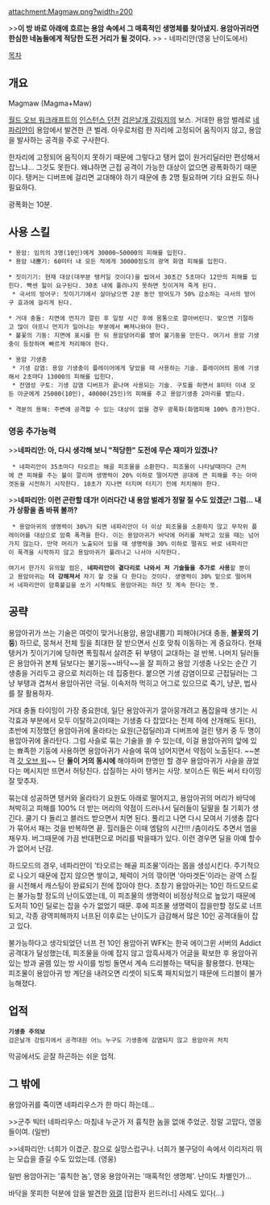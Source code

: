 attachment:Magmaw.png?width=200

>>'''이 방 바로 아래에 흐르는 용암 속에서 그 매혹적인 생명체를 찾아냈지. 용암아귀라면 한심한 네놈들에게 적당한 도전 거리가 될 것이다.'''
>>  - 네파리안(영웅 난이도에서)

[[목차]]
== 개요 ==
Magmaw (Magma+Maw)

[[월드 오브 워크래프트]]의 [[인스턴스 던전]] [[검은날개 강림지]]의 보스. 거대한 용암 벌레로 [[네파리안]]이 용암에서 발견한 큰 벌레. 아우로처럼 한 자리에 고정되어 움직이지 않고, 용암을 발사하는 공격을 주로 구사한다.

한자리에 고정되어 움직이지 못하기 때문에 그렇다고 탱커 없이 원거리딜러만 편성해서 잡느냐... 그것도 못한다. 왜냐하면 근접 공격이 가능한 대상이 없으면 광폭화하기 때문이다. 탱커는 디버프에 걸리면 교대해야 하기 때문에 총 2명 필요하며 기타 요원도 하나 필요하다.

광폭화는 10분.


== 사용 스킬 ==
 * 용암: 임의의 3명(10인)에게 30000~50000의 피해를 입힌다.
 * 용암 내뿜기: 60미터 내 모든 적에게 30000정도의 광역 화염 피해를 입힌다.

 * 짓이기기: 현재 대상(대부분 탱커일 것이다)을 씹어서 30초간 5초마다 12만의 피해를 입힌다. 빡센 힐이 요구된다. 30초 내에 풀려나지 못하면 짓이겨져 죽게 된다.
  * 극서의 방어구: 짓이기기에서 살아남으면 2분 동안 방어도가 50% 감소하는 극서의 방어구 효과에 걸리게 된다.

 * 거대 충돌: 지면에 먼지가 깔린 후 일정 시간 후에 몸통으로 깔아버린다. 맞으면 기절하고 많이 아프니 먼지가 일어나는 부분에서 빠져나와야 한다.
 * 불꽃의 기둥: 지면에 표시를 한 뒤 용암덩어리를 뱉어 불기둥을 만든다. 여기서 용암 기생충이 등장하며 빠르게 처리해야 한다.

 * 용암 기생충
  * 기생 감염: 용암 기생충이 플레이어에게 닿았을 때 사용하는 기술. 플레이어의 몸에 기생해서 2초마다 13000의 피해를 입힌다.
  * 전염성 구토: 기생 감염 디버프가 끝나며 사용되는 기술. 구토를 하면서 8미터 이내 모든 아군에게 25000(10인), 40000(25인)의 피해를 주고 용암기생충 2마리를 뱉는다.

 * 격분의 용해: 주변에 공격할 수 있는 대상이 없을 경우 광폭화(화염피해 100% 증가)한다.
=== 영웅 추가능력 ===
>>'''네파리안: 아, 다시 생각해 보니 "적당한" 도전에 무슨 재미가 있겠나?'''
  * 네파리안이 35초마다 타오르는 해골 피조물을 소환한다. 피조물이 나타날때마다 근처에 큰 피해를 주는 불이 깔리며 생명력이 20% 이하로 떨어지면 공대에 큰 피해를 주는 아마겟돈을 시전하기 시작한다. 10초가 지나면 터지며 터지기 전에 처치해야 한다.

>>'''네파리안: 이런 곤란할 데가! 이러다간 내 용암 벌레가 정말 질 수도 있겠군! 그럼... 내가 상황을 좀 바꿔 볼까?'''
  * 용암아귀의 생명력이 30%가 되면 네파리안이 더 이상 피조물을 소환하지 않고 무작위 플레이어를 대상으로 암흑 폭격을 한다. 이는 용암아귀가 바닥에 머리를 쳐박고 있을 때는 넘어가지 않는다. 만약 머리가 노출되어 있을 때 생명력을 30% 이하로 떨궈도 바로 네파리안이 폭격을 시작하지 않고 용암아귀가 풀려나고 나서야 시작한다.

 여기서 한가지 유의할 점은, '''네파리안이 곁다리로 나와서 저 기술들을 추가로 사용'''할 뿐이고 용암아귀는 '''더 강해져서''' 자기 할 것을 다 한다는 것이다. 생명력이 30% 밑으로 떨어져서 네파리안이 암흑불길을 쏘기 시작해도 용암아귀는 하던 짓 계속 한다는 뜻.

== 공략 ==
용암아귀가 쓰는 기술은 여럿이 맞거나(용암, 용암내뿜기) 피해야(거대 충돌, '''불꽃의 기둥''') 하므로, 뭉쳐서 전체 힐을 최대한 잘 받으면서 신호 맞춰 이동하는 게 중요하다. 현재 탱커가 짓이기기에 당하면 폭힐줘서 살려준 뒤 부탱이 교대하는 걸 반복. 나머지 딜러들은 용암아귀 본체 딜보다는 불기둥~~바닥~~을 잘 피하고 용암 기생충 나오는 순간 기생충을 거리두고 광으로 처리하는 데 집중한다. 붙으면 기생 감염이므로 근접딜러는 그냥 부탱과 겹쳐서 용암아귀만 극딜. 이속저하 먹히고 어그로 있으므로 죽기, 냥꾼, 법사를 잘 활용하자.

거대 충돌 타이밍이 가장 중요한데, 일단 용암아귀가 깔아뭉개려고 폼잡을때 생기는 시각효과 부분에서 모두 이탈하고(이때는 기생충 다 잡았다는 전제 하에 산개해도 된다), 초반에 지정했던 용암아귀에 올라타는 요원(근접딜러)과 디버프에 걸린 탱커 중 두 명이 용암아귀에 올라탄다. 그럼 사슬로 묶는 기술을 쓸 수 있는데, 이걸 용암아귀의 앞에 있는 뾰족한 기둥에 사용하면 용암아귀가 사슬에 묶여 넘어지면서 약점이 노출된다. ~~본격 [[갓 오브 워]]~~ 단 '''둘이 거의 동시에''' 해야하며 한명만 할 경우 용암아귀가 사슬을 끊었다는 메시지만 뜨면서 허탕친다. 삽질하는 사이 탱커는 사망. 보이스든 뭐든 써서 타이밍 잘 맞추자.

묶는데 성공하면 탱커와 올라타기 요원도 아래로 떨어지고, 용암아귀의 머리가 바닥에 쳐박히고 피해를 100% 더 받는 머리의 약점이 드러나서 딜러들이 딜딸을 칠 기회가 생긴다. 쿨기 다 돌리고 블러드 받으면서 치면 된다. 풀리고 나면 다시 모여서 기생충 잡다가 묶어서 패는 것을 반복하면 끝. 힐러들은 이때 엠탐의 시간!!! /춤이라도 추면서 엠을 채우자. 버그때문에 가끔 반대편으로 머리를 박을때가 있다. 이런 경우면 딜을 아예 할수가 없어서 난감.

하드모드의 경우, 네파리안이 '타오르는 해골 피조물'이라는 몹을 생성시킨다. 주기적으로 나오기 때문에 잡지 않으면 쌓이고, 체력이 거의 깎이면 '아마겟돈'이라는 광역 스킬을 시전해서 캐스팅이 완료되기 전에 잡아야 한다. 초창기 용암아귀는 10인 하드모드로는 불가능할 정도의 난이도였는데, 이 피조물의 생명력이 비정상적으로 높았기 때문에 도저히 10인 딜로는 잡을 수가 없었기 때문. 후에 피조물 생명력이 잡을만할 정도로 너프되고, 각종 광역피해까지 너프된 이후로는 난이도가 급감해서 많은 10인 공격대들이 잡고 있다.

불가능하다고 생각되었던 너프 전 10인 용암아귀 WFK는 한국 에이그윈 서버의 Addict 공격대가 달성했는데, 피조물을 아예 잡지 않고 암흑사제가 어글을 확보한 후 용암아귀 있는 방과 골렘 있는 방 사이를 빙빙 돌면서 계속 드리블하는 택틱을 활용했다. 현재는 피조물이 용암아귀 방 계단을 내려오면 리셋이 되도록 패치되었기 때문에 드리블이 불가능해졌다.

== 업적 ==
 '''기생충 주의보'''
 검은날개 강림지에서 공격대원 어느 누구도 기생충에 감염되지 않고 용암아귀 처치

막공에서도 곧잘 하곤하는 쉬운 업적.

== 그 밖에 ==
용암아귀를 죽이면 네파리우스가 한 마디 하는데...

>>군주 빅터 네파리우스: 마침내 누군가 저 흉칙한 놈을 없애 주었군. 정말 고맙다, 영웅들이여. (일반)

>>네파리안: 너희가 이겼군. 참으로 실망스럽구나. 너희가 불구덩이 속에서 이리저리 뛰는 모습을 즐길 수도 있었는데. (영웅)

일반 용암아귀는 '흉칙한 놈', 영웅 용암아귀는 '매혹적인 생명체'. 난이도 차별인가...

바닥을 못피한 덕분에 암을 발견한 [[와갤]] [암환자 윈드러너] 사례도 있다(...)
